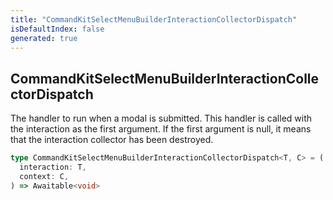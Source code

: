 ```yaml
---
title: "CommandKitSelectMenuBuilderInteractionCollectorDispatch"
isDefaultIndex: false
generated: true
---
```



<!-- This file was generated from the CommandKit source. Do not modify. Instead, re-run the "docgen" script -->


## CommandKitSelectMenuBuilderInteractionCollectorDispatch

<GenerationInfo sourceFile="packages/commandkit/src/components/interactive/select-menu/common.ts" sourceLine="27" packageName="commandkit" />

The handler to run when a modal is submitted. This handler is called with the interaction as the first argument.
If the first argument is null, it means that the interaction collector has been destroyed.

```ts title="Signature"
type CommandKitSelectMenuBuilderInteractionCollectorDispatch<T, C> = (
  interaction: T,
  context: C,
) => Awaitable<void>
```
